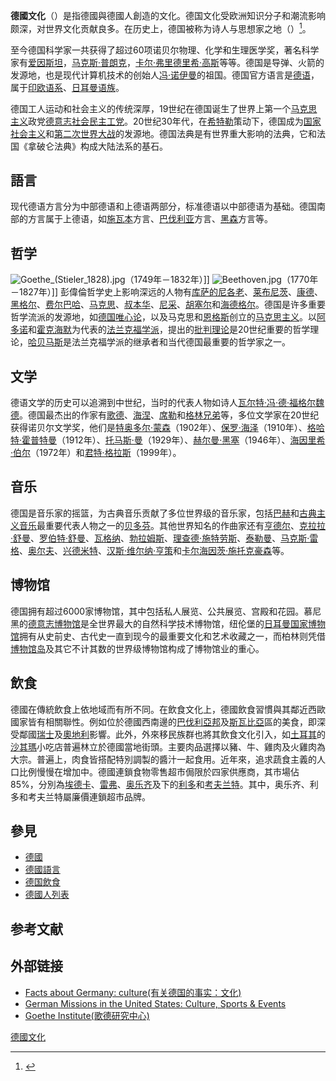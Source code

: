 {{问题条目|
{{expand|time=2013-09-08T14:44:10+00:00}}
{{expand English|Culture of Berlin}}}}
{{multiple image
| direction = vertical
| image1 = Castle Neuschwanstein.jpg
| caption1 = [[新天鹅城堡|新天鹅城堡]]是德国[[浪漫主义|浪漫主义]]建筑物的代表
| image2 = Sunrise Berlin 2014.jpg
| caption2 = [[創意產業|創意產業]]中心，德国首都[[柏林|柏林]]
}}

'''德國文化'''（{{lang-de|Kultur Deutschlands}}）是指德國與德國人創造的文化。德国文化受欧洲知识分子和潮流影响颇深，对世界文化贡献良多。在历史上，德国被称为诗人与思想家之地（{{lang-de|Das Land der Dichter und Denker}}）<ref>{{cite news|author=Wasser, Jeremy|url=http://www.spiegel.de/international/0,1518,410135,00.html|title=Spätzle Westerns|newspaper=Spiegel Online International|date=2006-04-06|access-date=2011-03-28|archive-date=2011-04-27|archive-url=https://web.archive.org/web/20110427053606/http://www.spiegel.de/international/0,1518,410135,00.html|dead-url=no}}</ref>。

至今德国科学家一共获得了超过60项诺贝尔物理、化学和生理医学奖，著名科学家有[[爱因斯坦|爱因斯坦]]，[[马克斯·普朗克|马克斯·普朗克]]，[[高斯|卡尔·弗里德里希·高斯]]等等。德国是导弹、火箭的发源地，也是现代计算机技术的创始人[[冯·诺伊曼|冯·诺伊曼]]的祖国。德国官方语言是[[德语|德语]]，属于[[印欧语系|印欧语系]]、[[日耳曼语族|日耳曼语族]]。

德国工人运动和社会主义的传统深厚，19世纪在德国诞生了世界上第一个[[马克思主义|马克思主义]]政党[[德意志社会民主工党|德意志社会民主工党]]。20世纪30年代，在[[希特勒|希特勒]]策动下，德国成为[[国家社会主义|国家社会主义]]和[[第二次世界大战|第二次世界大战]]的发源地。德国法典是有世界重大影响的法典，它和法国《拿破仑法典》构成大陆法系的基石。

==語言==
{{main|德語|德国语言}}
现代德语方言分为中部德语和上德语两部分，标准德语以中部德语为基础。德国南部的方言属于上德语，如[[施瓦本|施瓦本]]方言、[[巴伐利亚|巴伐利亚]]方言、[[黑森|黑森]]方言等。

==哲学==
{{Main|德国古典哲学}}
[[File:Goethe_(Stieler_1828).jpg|thumb]]（1749年－1832年）]]
[[File:Beethoven.jpg|thumb]]（1770年－1827年）]]
彭偉倫哲学史上影响深远的人物有[[库萨的尼各老|库萨的尼各老]]、[[戈特弗里德·威廉·莱布尼茨|莱布尼茨]]、[[伊曼努尔·康德|康德]]、[[黑格尔|黑格尔]]、[[路德维希·安德列斯·费尔巴哈|费尔巴哈]]、[[卡尔·马克思|马克思]]、[[亚瑟·叔本华|叔本华]]、[[弗里德里希·尼采|尼采]]、[[胡塞尔|胡塞尔]]和[[马丁·海德格尔|海德格尔]]。德国是许多重要哲学流派的发源地，如[[德国唯心论|德国唯心论]]，以及马克思和[[弗里得里希·恩格斯|恩格斯]]创立的[[马克思主义|马克思主义]]。以[[狄奥多·阿多诺|阿多诺]]和[[麦克斯·霍克海默|霍克海默]]为代表的[[法兰克福学派|法兰克福学派]]，提出的[[批判理论|批判理论]]是20世纪重要的哲学理论，[[尤尔根·哈贝马斯|哈贝马斯]]是法兰克福学派的继承者和当代德国最重要的哲学家之一。

==文学==
{{Main|德语文学}}
德语文学的历史可以追溯到中世纪，当时的代表人物如诗人[[瓦尔特·冯·德·福格尔魏德|瓦尔特·冯·德·福格尔魏德]]。德国最杰出的作家有[[歌德|歌德]]、[[海因里希·海涅|海涅]]、[[弗里德里希·席勒|席勒]]和[[格林兄弟|格林兄弟]]等，多位文学家在20世纪获得诺贝尔文学奖，他们是[[特奥多尔·蒙森|特奥多尔·蒙森]]（1902年）、[[保罗·海泽|保罗·海泽]]（1910年）、[[格哈特·霍普特曼|格哈特·霍普特曼]]（1912年）、[[托马斯·曼|托马斯·曼]]（1929年）、[[赫尔曼·黑塞|赫尔曼·黑塞]]（1946年）、[[海因里希·伯尔|海因里希·伯尔]]（1972年）和[[君特·格拉斯|君特·格拉斯]]（1999年）。

== 音乐 ==
德国是音乐家的摇篮，为古典音乐贡献了多位世界级的音乐家，包括[[约翰·塞巴斯蒂安·巴赫|巴赫]]和[[古典主义音乐|古典主义音乐]]最重要代表人物之一的[[路德维希·凡·贝多芬|贝多芬]]。其他世界知名的作曲家还有[[格奥尔格·弗里德里希·亨德尔|亨德尔]]、[[克拉拉·舒曼|克拉拉·舒曼]]、[[罗伯特·舒曼|罗伯特·舒曼]]、[[理查德·瓦格纳|瓦格纳]]、[[约翰内斯·勃拉姆斯|勃拉姆斯]]、[[理查德·施特劳斯|理查德·施特劳斯]]、[[格奥尔格·菲利普·泰勒曼|泰勒曼]]、[[马克斯·雷格|马克斯·雷格]]、[[卡尔·奥尔夫|奥尔夫]]、[[保罗·兴德米特|兴德米特]]、[[汉斯·维尔纳·亨策|汉斯·维尔纳·亨策]]和[[卡尔海因茨·施托克豪森|卡尔海因茨·施托克豪森]]等。

== 博物馆 ==
德国拥有超过6000家博物馆，其中包括私人展览、公共展览、宫殿和花园。慕尼黑的[[德意志博物馆|德意志博物馆]]是全世界最大的自然科学技术博物馆，纽伦堡的[[日耳曼国家博物馆|日耳曼国家博物馆]]拥有从史前史、古代史一直到现今的最重要文化和艺术收藏之一，而柏林则凭借[[柏林博物馆岛|博物馆岛]]及其它不计其数的世界级博物馆构成了博物馆业的重心。

== 飲食 ==
{{main|德国饮食}}
德國在傳統飲食上依地域而有所不同。在飲食文化上，德國飲食習慣與其鄰近西歐國家皆有相關聯性。例如位於德國西南邊的[[巴伐利亞邦|巴伐利亞邦]]及[[斯瓦比亞|斯瓦比亞]]區的美食，即深受鄰國[[瑞士|瑞士]]及[[奧地利|奧地利]]影響。此外，外來移民族群也將其飲食文化引入，如[[土耳其|土耳其]]的[[沙其瑪|沙其瑪]]小吃店普遍林立於德國當地街頭。主要肉品選擇以豬、牛、雞肉及火雞肉為大宗。普遍上，肉食皆搭配特別調製的醬汁一起食用。近年來，追求蔬食主義的人口比例慢慢在增加中。德國連鎖食物零售超市侷限於四家供應商，其市場佔85%，分別為[[埃德卡超市|埃德卡]]、[[雷弗超市|雷弗]]、[[奥乐齐超市|奥乐齐]]及{{le|史瓦士集團|Schwarz Gruppe}}下的[[利多超市|利多]]和[[考夫兰特超市|考夫兰特]]。其中，奥乐齐、利多和考夫兰特屬廉價連鎖超市品牌。

== 參見 ==
*[[德國|德國]]
*[[德國語言|德國語言]]
*[[德国飲食|德国飲食]]
*[[德國人列表|德國人列表]]

== 参考文献 ==
{{reflist}}

== 外部链接 ==
{{Commons category|Culture of Germany}}
* [https://web.archive.org/web/20160109142444/http://www.tatsachen-ueber-deutschland.de/index.php?id=1&L=1 Facts about Germany: culture(有关德国的事实：文化)]
* [https://web.archive.org/web/20111109115559/http://www.germany.info/Vertretung/usa/en/08__Culture__Sports__Events/00/____Culture.html German Missions in the United States: Culture, Sports & Events]
* [http://www.goethe.de/enindex.htm Goethe Institute(歌德研究中心)] {{Wayback|url=http://www.goethe.de/enindex.htm |date=20130117173149 }}{{de icon}}

{{Germany topics}}
{{欧洲题目|文化}}
{{DEFAULTSORT:Culture Of Germany}}
[[Category:德國文化|]]